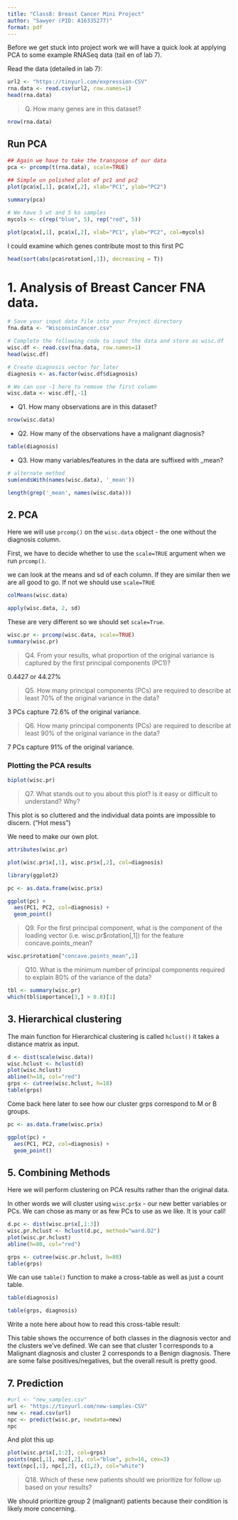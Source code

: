 ```yaml
---
title: "Class8: Breast Cancer Mini Project"
author: "Sawyer (PID: A16335277)"
format: pdf
---
```


Before we get stuck into project work we will have a quick look at applying PCA to some example RNASeq data (tail en of lab 7).

Read the data (detailed in lab 7):

```r
url2 <- "https://tinyurl.com/expression-CSV"
rna.data <- read.csv(url2, row.names=1)
head(rna.data)
```

> Q. How many genes are in this dataset?

```r
nrow(rna.data)
```

## Run PCA

```r
## Again we have to take the transpose of our data 
pca <- prcomp(t(rna.data), scale=TRUE)
 
## Simple un polished plot of pc1 and pc2
plot(pca$x[,1], pca$x[,2], xlab="PC1", ylab="PC2")
```

```r
summary(pca)
```

```r
# We have 5 wt and 5 ko samples
mycols <- c(rep("blue", 5), rep("red", 5))

plot(pca$x[,1], pca$x[,2], xlab="PC1", ylab="PC2", col=mycols)
```


I could examine which genes contribute most to this first PC

```r
head(sort(abs(pca$rotation[,1]), decreasing = T))
```

# 1. Analysis of Breast Cancer FNA data.

```r
# Save your input data file into your Project directory
fna.data <- "WisconsinCancer.csv"

# Complete the following code to input the data and store as wisc.df
wisc.df <- read.csv(fna.data, row.names=1)
head(wisc.df)
```

```r
# Create diagnosis vector for later 
diagnosis <- as.factor(wisc.df$diagnosis)

# We can use -1 here to remove the first column
wisc.data <- wisc.df[,-1]
```

- Q1. How many observations are in this dataset?

```r
nrow(wisc.data)
```

- Q2. How many of the observations have a malignant diagnosis?

```r
table(diagnosis)
```

- Q3. How many variables/features in the data are suffixed with _mean?

```r
# alternate method
sum(endsWith(names(wisc.data), '_mean'))
```

```r
length(grep('_mean', names(wisc.data)))
```


## 2. PCA

Here we will use `prcomp()` on the `wisc.data` object - the one without the diagnosis column.

First, we have to decide whether to use the `scale=TRUE` argument when we run `prcomp()`.

we can look at the means and sd of each column. If they are similar then we are all good to go. If not we should use `scale=TRUE`

```r
colMeans(wisc.data)
```
```r
apply(wisc.data, 2, sd)
```

These are very different so we should set `scale=True`.

```r
wisc.pr <- prcomp(wisc.data, scale=TRUE)
summary(wisc.pr)
```



> Q4. From your results, what proportion of the original variance is captured by the first principal components (PC1)?

0.4427 or 44.27%

> Q5. How many principal components (PCs) are required to describe at least 70% of the original variance in the data?

3 PCs capture 72.6% of the original variance.

> Q6. How many principal components (PCs) are required to describe at least 90% of the original variance in the data?

7 PCs capture 91% of the original variance.

### Plotting the PCA results

```r
biplot(wisc.pr)
```


> Q7. What stands out to you about this plot? Is it easy or difficult to understand? Why?

This plot is so cluttered and the individual data points are impossible to discern. ("Hot mess")

We need to make our own plot.

```r
attributes(wisc.pr)
```
```r
plot(wisc.pr$x[,1], wisc.pr$x[,2], col=diagnosis)
```
```r
library(ggplot2)

pc <- as.data.frame(wisc.pr$x)

ggplot(pc) +
  aes(PC1, PC2, col=diagnosis) +
  geom_point()
```


> Q9. For the first principal component, what is the component of the loading vector (i.e. wisc.pr$rotation[,1]) for the feature concave.points_mean?

```r
wisc.pr$rotation["concave.points_mean",1]
```

> Q10. What is the minimum number of principal components required to explain 80% of the variance of the data?

```r
tbl <- summary(wisc.pr)
which(tbl$importance[3,] > 0.8)[1]
```

## 3. Hierarchical clustering

The main function for Hierarchical clustering is called `hclust()` it takes a distance matrix as input.

```r
d <- dist(scale(wisc.data))
wisc.hclust <- hclust(d)
plot(wisc.hclust)
abline(h=18, col="red")
grps <- cutree(wisc.hclust, h=18)
table(grps)
```


Come back here later to see how our cluster grps correspond to M or B groups.

```r
pc <- as.data.frame(wisc.pr$x)

ggplot(pc) +
  aes(PC1, PC2, col=diagnosis) +
  geom_point()
```

## 5. Combining Methods

Here we will perform clustering on PCA results rather than the original data.

In other words we will cluster using `wisc.pr$x` - our new better variables or PCs. We can chose as many or as few PCs to use as we like. It is your call!

```r
d.pc <- dist(wisc.pr$x[,1:3])
wisc.pr.hclust <- hclust(d.pc, method="ward.D2")
plot(wisc.pr.hclust)
abline(h=80, col="red")
```

```r
grps <- cutree(wisc.pr.hclust, h=80)
table(grps)
```

We can use `table()` function to make a cross-table as well as just a count table.

```r
table(diagnosis)
```
```r
table(grps, diagnosis)
```

Write a note here about how to read this cross-table result:

This table shows the occurrence of both classes in the diagnosis vector and the clusters we've defined. We can see that cluster 1 corresponds to a Malignant diagnosis and cluster 2 corresponds to a Benign diagnosis. There are some false positives/negatives, but the overall result is pretty good.

## 7. Prediction

```r
#url <- "new_samples.csv"
url <- "https://tinyurl.com/new-samples-CSV"
new <- read.csv(url)
npc <- predict(wisc.pr, newdata=new)
npc
```

And plot this up
```r
plot(wisc.pr$x[,1:2], col=grps)
points(npc[,1], npc[,2], col="blue", pch=16, cex=3)
text(npc[,1], npc[,2], c(1,2), col="white")
```

> Q18. Which of these new patients should we prioritize for follow up based on your results?

We should prioritize group 2 (malignant) patients because their condition is likely more concerning.
